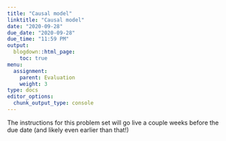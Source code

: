 ```yaml
---
title: "Causal model"
linktitle: "Causal model"
date: "2020-09-28"
due_date: "2020-09-28"
due_time: "11:59 PM"
output:
  blogdown::html_page:
    toc: true
menu:
  assignment:
    parent: Evaluation
    weight: 3
type: docs
editor_options: 
  chunk_output_type: console
---
```


The instructions for this problem set will go live a couple weeks before the due date (and likely even earlier than that!)
